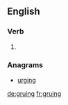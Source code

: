 ==English==

===Verb===
{{head|en|present participle}}

# {{present participle of|grue|lang=en|nocat=1}}

===Anagrams===
* [[urging#English|urging]]

[[de:gruing]]
[[fr:gruing]]